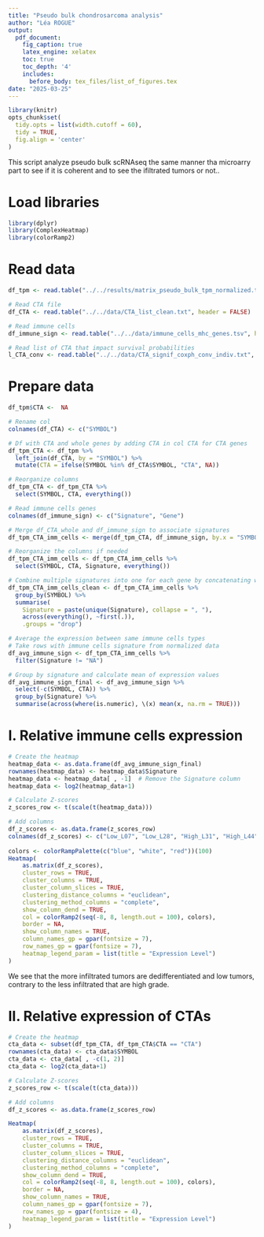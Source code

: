 ```yaml
---
title: "Pseudo bulk chondrosarcoma analysis"
author: "Léa ROGUE"
output:
  pdf_document:
    fig_caption: true
    latex_engine: xelatex
    toc: true
    toc_depth: '4'
    includes:
      before_body: tex_files/list_of_figures.tex
date: "2025-03-25"
---
```


```r
library(knitr)
opts_chunk$set(
  tidy.opts = list(width.cutoff = 60), 
  tidy = TRUE, 
  fig.align = 'center'
)
```

\newpage

This script analyze pseudo bulk scRNAseq the same manner tha microarry part to see if it is coherent and to see the ifiltrated tumors or not..

# Load libraries
```r
library(dplyr)
library(ComplexHeatmap)
library(colorRamp2)
```

# Read data
```r
df_tpm <- read.table("../../results/matrix_pseudo_bulk_tpm_normalized.tsv", sep = "\t", header = TRUE, check.names = F)

# Read CTA file
df_CTA <- read.table("../../data/CTA_list_clean.txt", header = FALSE)

# Read immune cells
df_immune_sign <- read.table("../../data/immune_cells_mhc_genes.tsv", header = FALSE, sep = "\t")

# Read list of CTA that impact survival probabilities
l_CTA_conv <- read.table("../../data/CTA_signif_coxph_conv_indiv.txt", sep = "\t", header = FALSE)$V1
```

# Prepare data
```r
df_tpm$CTA <-  NA

# Rename col
colnames(df_CTA) <- c("SYMBOL")

# Df with CTA and whole genes by adding CTA in col CTA for CTA genes
df_tpm_CTA <- df_tpm %>%
  left_join(df_CTA, by = "SYMBOL") %>%
  mutate(CTA = ifelse(SYMBOL %in% df_CTA$SYMBOL, "CTA", NA))

# Reorganize columns
df_tpm_CTA <- df_tpm_CTA %>%
  select(SYMBOL, CTA, everything())

# Read immune cells genes
colnames(df_immune_sign) <- c("Signature", "Gene")

# Merge df_CTA_whole and df_immune_sign to associate signatures
df_tpm_CTA_imm_cells <- merge(df_tpm_CTA, df_immune_sign, by.x = "SYMBOL", by.y = "Gene", all.x = TRUE)

# Reorganize the columns if needed
df_tpm_CTA_imm_cells <- df_tpm_CTA_imm_cells %>%
  select(SYMBOL, CTA, Signature, everything())

# Combine multiple signatures into one for each gene by concatenating with a comma
df_tpm_CTA_imm_cells_clean <- df_tpm_CTA_imm_cells %>%
  group_by(SYMBOL) %>%
  summarise(
    Signature = paste(unique(Signature), collapse = ", "),                                              
    across(everything(), ~first(.)),  
    .groups = "drop")

# Average the expression between same immune cells types
# Take rows with immune cells signature from normalized data
df_avg_immune_sign <- df_tpm_CTA_imm_cells %>%
  filter(Signature != "NA")

# Group by signature and calculate mean of expression values
df_avg_immune_sign_final <- df_avg_immune_sign %>%
  select(-c(SYMBOL, CTA)) %>% 
  group_by(Signature) %>%
  summarise(across(where(is.numeric), \(x) mean(x, na.rm = TRUE))) 
```


# I. Relative immune cells expression
```r
# Create the heatmap
heatmap_data <- as.data.frame(df_avg_immune_sign_final)
rownames(heatmap_data) <- heatmap_data$Signature
heatmap_data <- heatmap_data[ , -1]  # Remove the Signature column
heatmap_data <- log2(heatmap_data+1)

# Calculate Z-scores
z_scores_row <- t(scale(t(heatmap_data)))

# Add columns
df_z_scores <- as.data.frame(z_scores_row)
colnames(df_z_scores) <- c("Low_L07", "Low_L28", "High_L31", "High_L44", "Ben_L49", "Med_L63", "Med_L80", "Low_L81", "Ded_L83")
  
colors <- colorRampPalette(c("blue", "white", "red"))(100)
Heatmap(
    as.matrix(df_z_scores),
    cluster_rows = TRUE,    
    cluster_columns = TRUE,
    cluster_column_slices = TRUE,
    clustering_distance_columns = "euclidean",
    clustering_method_columns = "complete",
    show_column_dend = TRUE,
    col = colorRamp2(seq(-8, 8, length.out = 100), colors),  
    border = NA,             
    show_column_names = TRUE,
    column_names_gp = gpar(fontsize = 7),
    row_names_gp = gpar(fontsize = 7),
    heatmap_legend_param = list(title = "Expression Level")
)

```
We see that the more infiltrated tumors are dedifferentiated and low tumors, contrary to the less infiltrated that are high grade.

# II. Relative expression of CTAs
```r
# Create the heatmap
cta_data <- subset(df_tpm_CTA, df_tpm_CTA$CTA == "CTA")
rownames(cta_data) <- cta_data$SYMBOL
cta_data <- cta_data[ , -c(1, 2)]
cta_data <- log2(cta_data+1)

# Calculate Z-scores
z_scores_row <- t(scale(t(cta_data)))

# Add columns
df_z_scores <- as.data.frame(z_scores_row)

Heatmap(
    as.matrix(df_z_scores),
    cluster_rows = TRUE,    
    cluster_columns = TRUE,
    cluster_column_slices = TRUE,
    clustering_distance_columns = "euclidean",
    clustering_method_columns = "complete",
    show_column_dend = TRUE,
    col = colorRamp2(seq(-8, 8, length.out = 100), colors),  
    border = NA,             
    show_column_names = TRUE,
    column_names_gp = gpar(fontsize = 7),
    row_names_gp = gpar(fontsize = 4),
    heatmap_legend_param = list(title = "Expression Level")
)
```

